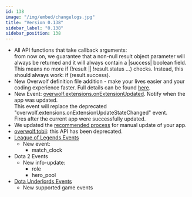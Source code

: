 ```yaml
---
id: 138
image: "/img/embed/changelogs.jpg"
title: "Version 0.138"
sidebar_label: "0.138"
sidebar_position: 138
---
```


* All API functions that take callback arguments:  
from now on, we guarantee that a non-null result object parameter will always be returned and it will always contain a |success| boolean field.  
This means no more if (!result || !result.status ...) checks. Instead, this should always work: if (result.success).
* New Overwolf definition file addition -  make your lives easier and your coding experience faster. Full details can be found [here](/topics/best-practices/type-definition-file).
* New Event: [overwolf.extensions.onExtensionUpdated](/api/extensions#onextensionupdated). Notify when the app was updated.  
  This event will replace the deprecated "overwolf.extensions.onExtensionUpdateStateChanged" event.   
  Fires after the current app were successfully updated.
* We updated the [recommended process](/start/maintain-your-app/submit-an-app-update#forced-user-updates) for manual update of your app.
* [overwolf.tobii](/api/deprecated/obsolete/tobii): this API has been deprecated.
* [League of Legends Events](/api/games/events/league-of-legends)
  * New event:
    * match_clock
* Dota 2 Events
  * New info-update:
    * role
    * hero_pool
* [Dota Underlords Events](/api/games/events/dota-underlords)
  * New supported game events
  
